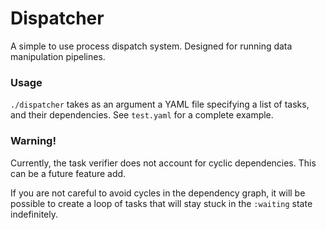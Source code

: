 # Dispatcher

A simple to use process dispatch system.
Designed for running data manipulation pipelines.

### Usage
`./dispatcher` takes as an argument a YAML file specifying
a list of tasks, and their dependencies. See `test.yaml` for
a complete example.

### Warning!

Currently, the task verifier does not account for cyclic
dependencies. This can be a future feature add.

If you are not careful to avoid cycles in the dependency
graph, it will be possible to create a loop of tasks that
will stay stuck in the `:waiting` state indefinitely.
